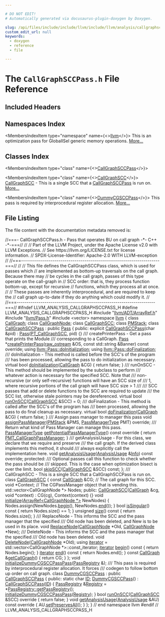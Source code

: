```yaml
---

# DO NOT EDIT!
# Automatically generated via docusaurus-plugin-doxygen by Doxygen.

slug: /api/files/include/include/llvm/include/llvm/analysis/callgraphsccpass-h
custom_edit_url: null
keywords:
  - doxygen
  - reference
  - file

---
```





# The `CallGraphSCCPass.h` File Reference

<DoxygenPage pluginConfig={pluginConfig}>



## Included Headers

<IncludesList>
<IncludesListItem
  filePath="llvm/ADT/ArrayRef.h"
  permalink="/docs/api/files/include/include/llvm/include/llvm/adt/arrayref-h"
  isLocal="true" />
<IncludesListItem
  filePath="llvm/Pass.h"
  permalink="/docs/api/files/include/include/llvm/pass-h"
  isLocal="true" />
<IncludesListItem
  filePath="vector"
  permalink=""
  isLocal="false" />
</IncludesList>

## Namespaces Index

<MembersIndex>

<MembersIndexItem
  type="namespace"
  name={<><a href="/docs/api/namespaces/llvm">llvm</a></>}>
This is an optimization pass for GlobalISel generic memory operations. <a href="/docs/api/namespaces/llvm/#details">More...</a>
</MembersIndexItem>

</MembersIndex>

## Classes Index

<MembersIndex>

<MembersIndexItem
  type="class"
  name={<><a href="/docs/api/classes/llvm/callgraphsccpass">CallGraphSCCPass</a></>}>
</MembersIndexItem>

<MembersIndexItem
  type="class"
  name={<><a href="/docs/api/classes/llvm/callgraphscc">CallGraphSCC</a></>}>
<a href="/docs/api/classes/llvm/callgraphscc">CallGraphSCC</a> - This is a single SCC that a <a href="/docs/api/classes/llvm/callgraphsccpass">CallGraphSCCPass</a> is run on. <a href="/docs/api/classes/llvm/callgraphscc/#details">More...</a>
</MembersIndexItem>

<MembersIndexItem
  type="class"
  name={<><a href="/docs/api/classes/llvm/dummycgsccpass">DummyCGSCCPass</a></>}>
This pass is required by interprocedural register allocation. <a href="/docs/api/classes/llvm/dummycgsccpass/#details">More...</a>
</MembersIndexItem>

</MembersIndex>


## File Listing

The file content with the documentation metadata removed is:

<ProgramListing>

<Link id="l00001" /><CodeLine lineNumber="1"><Highlight kind="comment">//===- CallGraphSCCPass.h - Pass that operates BU on call graph -&#42;- C++ -&#42;-===//</Highlight><Highlight kind="normal"></Highlight></CodeLine>
<Link id="l00002" /><CodeLine lineNumber="2"><Highlight kind="normal"></Highlight><Highlight kind="comment">//</Highlight><Highlight kind="normal"></Highlight></CodeLine>
<Link id="l00003" /><CodeLine lineNumber="3"><Highlight kind="normal"></Highlight><Highlight kind="comment">// Part of the LLVM Project, under the Apache License v2.0 with LLVM Exceptions.</Highlight><Highlight kind="normal"></Highlight></CodeLine>
<Link id="l00004" /><CodeLine lineNumber="4"><Highlight kind="normal"></Highlight><Highlight kind="comment">// See https://llvm.org/LICENSE.txt for license information.</Highlight><Highlight kind="normal"></Highlight></CodeLine>
<Link id="l00005" /><CodeLine lineNumber="5"><Highlight kind="normal"></Highlight><Highlight kind="comment">// SPDX-License-Identifier: Apache-2.0 WITH LLVM-exception</Highlight><Highlight kind="normal"></Highlight></CodeLine>
<Link id="l00006" /><CodeLine lineNumber="6"><Highlight kind="normal"></Highlight><Highlight kind="comment">//</Highlight><Highlight kind="normal"></Highlight></CodeLine>
<Link id="l00007" /><CodeLine lineNumber="7"><Highlight kind="normal"></Highlight><Highlight kind="comment">//===----------------------------------------------------------------------===//</Highlight><Highlight kind="normal"></Highlight></CodeLine>
<Link id="l00008" /><CodeLine lineNumber="8"><Highlight kind="normal"></Highlight><Highlight kind="comment">//</Highlight><Highlight kind="normal"></Highlight></CodeLine>
<Link id="l00009" /><CodeLine lineNumber="9"><Highlight kind="normal"></Highlight><Highlight kind="comment">// This file defines the CallGraphSCCPass class, which is used for passes which</Highlight><Highlight kind="normal"></Highlight></CodeLine>
<Link id="l00010" /><CodeLine lineNumber="10"><Highlight kind="normal"></Highlight><Highlight kind="comment">// are implemented as bottom-up traversals on the call graph.  Because there may</Highlight><Highlight kind="normal"></Highlight></CodeLine>
<Link id="l00011" /><CodeLine lineNumber="11"><Highlight kind="normal"></Highlight><Highlight kind="comment">// be cycles in the call graph, passes of this type operate on the call-graph in</Highlight><Highlight kind="normal"></Highlight></CodeLine>
<Link id="l00012" /><CodeLine lineNumber="12"><Highlight kind="normal"></Highlight><Highlight kind="comment">// SCC order: that is, they process function bottom-up, except for recursive</Highlight><Highlight kind="normal"></Highlight></CodeLine>
<Link id="l00013" /><CodeLine lineNumber="13"><Highlight kind="normal"></Highlight><Highlight kind="comment">// functions, which they process all at once.</Highlight><Highlight kind="normal"></Highlight></CodeLine>
<Link id="l00014" /><CodeLine lineNumber="14"><Highlight kind="normal"></Highlight><Highlight kind="comment">//</Highlight><Highlight kind="normal"></Highlight></CodeLine>
<Link id="l00015" /><CodeLine lineNumber="15"><Highlight kind="normal"></Highlight><Highlight kind="comment">// These passes are inherently interprocedural, and are required to keep the</Highlight><Highlight kind="normal"></Highlight></CodeLine>
<Link id="l00016" /><CodeLine lineNumber="16"><Highlight kind="normal"></Highlight><Highlight kind="comment">// call graph up-to-date if they do anything which could modify it.</Highlight><Highlight kind="normal"></Highlight></CodeLine>
<Link id="l00017" /><CodeLine lineNumber="17"><Highlight kind="normal"></Highlight><Highlight kind="comment">//</Highlight><Highlight kind="normal"></Highlight></CodeLine>
<Link id="l00018" /><CodeLine lineNumber="18"><Highlight kind="normal"></Highlight><Highlight kind="comment">//===----------------------------------------------------------------------===//</Highlight><Highlight kind="normal"></Highlight></CodeLine>
<Link id="l00019" /><CodeLine lineNumber="19"><Highlight kind="normal"></Highlight></CodeLine>
<Link id="l00020" /><CodeLine lineNumber="20"><Highlight kind="normal"></Highlight><Highlight kind="preprocessor">#ifndef LLVM&#95;ANALYSIS&#95;CALLGRAPHSCCPASS&#95;H</Highlight><Highlight kind="normal"></Highlight></CodeLine>
<Link id="l00021" /><CodeLine lineNumber="21"><Highlight kind="normal"></Highlight><Highlight kind="preprocessor">#define LLVM&#95;ANALYSIS&#95;CALLGRAPHSCCPASS&#95;H</Highlight><Highlight kind="normal"></Highlight></CodeLine>
<Link id="l00022" /><CodeLine lineNumber="22"><Highlight kind="normal"></Highlight></CodeLine>
<Link id="l00023" /><CodeLine lineNumber="23"><Highlight kind="normal"></Highlight><Highlight kind="preprocessor">#include &quot;<a href="/docs/api/files/include/include/llvm/include/llvm/adt/arrayref-h">llvm/ADT/ArrayRef.h</a>&quot;</Highlight><Highlight kind="normal"></Highlight></CodeLine>
<Link id="l00024" /><CodeLine lineNumber="24"><Highlight kind="normal"></Highlight><Highlight kind="preprocessor">#include &quot;<a href="/docs/api/files/include/include/llvm/pass-h">llvm/Pass.h</a>&quot;</Highlight><Highlight kind="normal"></Highlight></CodeLine>
<Link id="l00025" /><CodeLine lineNumber="25"><Highlight kind="normal"></Highlight><Highlight kind="preprocessor">#include &lt;vector&gt;</Highlight><Highlight kind="normal"></Highlight></CodeLine>
<Link id="l00026" /><CodeLine lineNumber="26"><Highlight kind="normal"></Highlight></CodeLine>
<Link id="l00027" /><CodeLine lineNumber="27"><Highlight kind="normal"></Highlight><Highlight kind="keyword">namespace </Highlight><Highlight kind="normal"><a href="/docs/api/namespaces/llvm">llvm</a> &#123;</Highlight></CodeLine>
<Link id="l00028" /><CodeLine lineNumber="28"><Highlight kind="normal"></Highlight></CodeLine>
<Link id="l00029" /><CodeLine lineNumber="29"><Highlight kind="normal"></Highlight><Highlight kind="keyword">class </Highlight><Highlight kind="normal"><a href="/docs/api/classes/llvm/callgraph">CallGraph</a>;</Highlight></CodeLine>
<Link id="l00030" /><CodeLine lineNumber="30"><Highlight kind="normal"></Highlight><Highlight kind="keyword">class </Highlight><Highlight kind="normal"><a href="/docs/api/classes/llvm/callgraphnode">CallGraphNode</a>;</Highlight></CodeLine>
<Link id="l00031" /><CodeLine lineNumber="31"><Highlight kind="normal"></Highlight><Highlight kind="keyword">class </Highlight><Highlight kind="normal"><a href="/docs/api/classes/llvm/callgraphscc">CallGraphSCC</a>;</Highlight></CodeLine>
<Link id="l00032" /><CodeLine lineNumber="32"><Highlight kind="normal"></Highlight><Highlight kind="keyword">class </Highlight><Highlight kind="normal"><a href="/docs/api/classes/llvm/pmstack">PMStack</a>;</Highlight></CodeLine>
<Link id="l00033" /><CodeLine lineNumber="33"><Highlight kind="normal"></Highlight></CodeLine>
<Link id="l00034" /><CodeLine lineNumber="34" lineLink="/docs/api/classes/llvm/callgraphsccpass"><Highlight kind="normal"></Highlight><Highlight kind="keyword">class </Highlight><Highlight kind="normal"><a href="/docs/api/classes/llvm/callgraphsccpass/#a480100967dadb2b532fc863b7a4a80a1">CallGraphSCCPass</a> : </Highlight><Highlight kind="keyword">public</Highlight><Highlight kind="normal"> <a href="/docs/api/classes/llvm/pass/#a16baa169d062524be5a6b67609266174">Pass</a> &#123;</Highlight></CodeLine>
<Link id="l00035" /><CodeLine lineNumber="35"><Highlight kind="normal"></Highlight><Highlight kind="keyword">public</Highlight><Highlight kind="normal">:</Highlight></CodeLine>
<Link id="l00036" /><CodeLine lineNumber="36" lineLink="/docs/api/classes/llvm/callgraphsccpass/#a480100967dadb2b532fc863b7a4a80a1"><Highlight kind="normal">  </Highlight><Highlight kind="keyword">explicit</Highlight><Highlight kind="normal"> <a href="/docs/api/classes/llvm/callgraphsccpass/#a480100967dadb2b532fc863b7a4a80a1">CallGraphSCCPass</a>(</Highlight><Highlight kind="keywordtype">char</Highlight><Highlight kind="normal"> &amp;pid) : <a href="/docs/api/classes/llvm/pass/#a16baa169d062524be5a6b67609266174">Pass</a>(<a href="/docs/api/namespaces/llvm/#a0da955cbb4215ccd3e153c81e415b9d5a4f21fd6b3164fbf13c7c1940fb00d2e6">PT&#95;CallGraphSCC</a>, pid) &#123;&#125;</Highlight></CodeLine>
<Link id="l00037" /><CodeLine lineNumber="37"><Highlight kind="normal"></Highlight><Highlight kind="comment"></Highlight></CodeLine>
<Link id="l00038" /><CodeLine lineNumber="38"><Highlight kind="comment">  /// createPrinterPass - Get a pass that prints the Module</Highlight></CodeLine>
<Link id="l00039" /><CodeLine lineNumber="39"><Highlight kind="comment">  /// corresponding to a CallGraph.</Highlight><Highlight kind="normal"></Highlight></CodeLine>
<Link id="l00040" /><CodeLine lineNumber="40"><Highlight kind="normal">  <a href="/docs/api/classes/llvm/pass">Pass</a> &#42;<a href="/docs/api/classes/llvm/callgraphsccpass/#a5377370c7153008ccd1f5c04536051e2">createPrinterPass</a>(<a href="/docs/api/classes/llvm/raw-ostream">raw&#95;ostream</a> &amp;OS,</Highlight></CodeLine>
<Link id="l00041" /><CodeLine lineNumber="41"><Highlight kind="normal">                          </Highlight><Highlight kind="keyword">const</Highlight><Highlight kind="normal"> std::string &amp;Banner) </Highlight><Highlight kind="keyword">const override</Highlight><Highlight kind="normal">;</Highlight></CodeLine>
<Link id="l00042" /><CodeLine lineNumber="42"><Highlight kind="normal"></Highlight></CodeLine>
<Link id="l00043" /><CodeLine lineNumber="43"><Highlight kind="normal">  </Highlight><Highlight kind="keyword">using </Highlight><Highlight kind="normal"><a href="/docs/api/classes/llvm/pass/#ab007d6c51634eb65e4f4f9dab4eb6a8c">llvm::Pass::doInitialization</a>;</Highlight></CodeLine>
<Link id="l00044" /><CodeLine lineNumber="44"><Highlight kind="normal">  </Highlight><Highlight kind="keyword">using </Highlight><Highlight kind="normal"><a href="/docs/api/classes/llvm/pass/#ac7811985250c75d7e2a244292d615fff">llvm::Pass::doFinalization</a>;</Highlight></CodeLine>
<Link id="l00045" /><CodeLine lineNumber="45"><Highlight kind="normal"></Highlight><Highlight kind="comment"></Highlight></CodeLine>
<Link id="l00046" /><CodeLine lineNumber="46"><Highlight kind="comment">  /// doInitialization - This method is called before the SCC&#39;s of the program</Highlight></CodeLine>
<Link id="l00047" /><CodeLine lineNumber="47"><Highlight kind="comment">  /// has been processed, allowing the pass to do initialization as necessary.</Highlight><Highlight kind="normal"></Highlight></CodeLine>
<Link id="l00048" /><CodeLine lineNumber="48" lineLink="/docs/api/classes/llvm/callgraphsccpass/#ad789278ad915ddf3e6d75eb29066f0b3"><Highlight kind="normal">  </Highlight><Highlight kind="keyword">virtual</Highlight><Highlight kind="normal"> </Highlight><Highlight kind="keywordtype">bool</Highlight><Highlight kind="normal"> <a href="/docs/api/classes/llvm/callgraphsccpass/#ad789278ad915ddf3e6d75eb29066f0b3">doInitialization</a>(<a href="/docs/api/classes/llvm/callgraph">CallGraph</a> &amp;CG) &#123;</Highlight></CodeLine>
<Link id="l00049" /><CodeLine lineNumber="49"><Highlight kind="normal">    </Highlight><Highlight kind="keywordflow">return</Highlight><Highlight kind="normal"> </Highlight><Highlight kind="keyword">false</Highlight><Highlight kind="normal">;</Highlight></CodeLine>
<Link id="l00050" /><CodeLine lineNumber="50"><Highlight kind="normal">  &#125;</Highlight></CodeLine>
<Link id="l00051" /><CodeLine lineNumber="51"><Highlight kind="normal"></Highlight><Highlight kind="comment"></Highlight></CodeLine>
<Link id="l00052" /><CodeLine lineNumber="52"><Highlight kind="comment">  /// runOnSCC - This method should be implemented by the subclass to perform</Highlight></CodeLine>
<Link id="l00053" /><CodeLine lineNumber="53"><Highlight kind="comment">  /// whatever action is necessary for the specified SCC.  Note that</Highlight></CodeLine>
<Link id="l00054" /><CodeLine lineNumber="54"><Highlight kind="comment">  /// non-recursive (or only self-recursive) functions will have an SCC size of</Highlight></CodeLine>
<Link id="l00055" /><CodeLine lineNumber="55"><Highlight kind="comment">  /// 1, where recursive portions of the call graph will have SCC size &gt; 1</Highlight></CodeLine>
<Link id="l00056" /><CodeLine lineNumber="56"><Highlight kind="comment">  ///</Highlight></CodeLine>
<Link id="l00057" /><CodeLine lineNumber="57"><Highlight kind="comment">  /// SCC passes that add or delete functions to the SCC are required to update</Highlight></CodeLine>
<Link id="l00058" /><CodeLine lineNumber="58"><Highlight kind="comment">  /// the SCC list, otherwise stale pointers may be dereferenced.</Highlight><Highlight kind="normal"></Highlight></CodeLine>
<Link id="l00059" /><CodeLine lineNumber="59" lineLink="/docs/api/classes/llvm/callgraphsccpass/#a5ab09f122afda68d4c0d86e8e5877465"><Highlight kind="normal">  </Highlight><Highlight kind="keyword">virtual</Highlight><Highlight kind="normal"> </Highlight><Highlight kind="keywordtype">bool</Highlight><Highlight kind="normal"> <a href="/docs/api/classes/llvm/callgraphsccpass/#a5ab09f122afda68d4c0d86e8e5877465">runOnSCC</a>(<a href="/docs/api/classes/llvm/callgraphscc">CallGraphSCC</a> &amp;SCC) = 0;</Highlight></CodeLine>
<Link id="l00060" /><CodeLine lineNumber="60"><Highlight kind="normal"></Highlight><Highlight kind="comment"></Highlight></CodeLine>
<Link id="l00061" /><CodeLine lineNumber="61"><Highlight kind="comment">  /// doFinalization - This method is called after the SCC&#39;s of the program has</Highlight></CodeLine>
<Link id="l00062" /><CodeLine lineNumber="62"><Highlight kind="comment">  /// been processed, allowing the pass to do final cleanup as necessary.</Highlight><Highlight kind="normal"></Highlight></CodeLine>
<Link id="l00063" /><CodeLine lineNumber="63" lineLink="/docs/api/classes/llvm/callgraphsccpass/#a16cd88544ab2f8740462d61471f92e5b"><Highlight kind="normal">  </Highlight><Highlight kind="keyword">virtual</Highlight><Highlight kind="normal"> </Highlight><Highlight kind="keywordtype">bool</Highlight><Highlight kind="normal"> <a href="/docs/api/classes/llvm/callgraphsccpass/#a16cd88544ab2f8740462d61471f92e5b">doFinalization</a>(<a href="/docs/api/classes/llvm/callgraph">CallGraph</a> &amp;CG) &#123;</Highlight></CodeLine>
<Link id="l00064" /><CodeLine lineNumber="64"><Highlight kind="normal">    </Highlight><Highlight kind="keywordflow">return</Highlight><Highlight kind="normal"> </Highlight><Highlight kind="keyword">false</Highlight><Highlight kind="normal">;</Highlight></CodeLine>
<Link id="l00065" /><CodeLine lineNumber="65"><Highlight kind="normal">  &#125;</Highlight></CodeLine>
<Link id="l00066" /><CodeLine lineNumber="66"><Highlight kind="normal"></Highlight><Highlight kind="comment"></Highlight></CodeLine>
<Link id="l00067" /><CodeLine lineNumber="67"><Highlight kind="comment">  /// Assign pass manager to manager this pass</Highlight><Highlight kind="normal"></Highlight></CodeLine>
<Link id="l00068" /><CodeLine lineNumber="68"><Highlight kind="normal">  </Highlight><Highlight kind="keywordtype">void</Highlight><Highlight kind="normal"> <a href="/docs/api/classes/llvm/callgraphsccpass/#af6897bd5a86b78fc12f93cdfb04c9e6a">assignPassManager</a>(<a href="/docs/api/classes/llvm/pmstack">PMStack</a> &amp;PMS, <a href="/docs/api/namespaces/llvm/#a3948b4d0759f9852502b466d6cfb4ebb">PassManagerType</a> PMT) </Highlight><Highlight kind="keyword">override</Highlight><Highlight kind="normal">;</Highlight></CodeLine>
<Link id="l00069" /><CodeLine lineNumber="69"><Highlight kind="normal"></Highlight><Highlight kind="comment"></Highlight></CodeLine>
<Link id="l00070" /><CodeLine lineNumber="70"><Highlight kind="comment">  ///  Return what kind of Pass Manager can manage this pass.</Highlight><Highlight kind="normal"></Highlight></CodeLine>
<Link id="l00071" /><CodeLine lineNumber="71" lineLink="/docs/api/classes/llvm/callgraphsccpass/#a3f75da9a2ae556a5cdceaee11f4afaf2"><Highlight kind="normal">  <a href="/docs/api/namespaces/llvm/#a3948b4d0759f9852502b466d6cfb4ebb">PassManagerType</a> <a href="/docs/api/classes/llvm/callgraphsccpass/#a3f75da9a2ae556a5cdceaee11f4afaf2">getPotentialPassManagerType</a>()</Highlight><Highlight kind="keyword"> const override </Highlight><Highlight kind="normal">&#123;</Highlight></CodeLine>
<Link id="l00072" /><CodeLine lineNumber="72"><Highlight kind="normal">    </Highlight><Highlight kind="keywordflow">return</Highlight><Highlight kind="normal"> <a href="/docs/api/namespaces/llvm/#a3948b4d0759f9852502b466d6cfb4ebbacfbf7d6825e58faf3673dc5e5a7a2465">PMT&#95;CallGraphPassManager</a>;</Highlight></CodeLine>
<Link id="l00073" /><CodeLine lineNumber="73"><Highlight kind="normal">  &#125;</Highlight></CodeLine>
<Link id="l00074" /><CodeLine lineNumber="74"><Highlight kind="normal"></Highlight><Highlight kind="comment"></Highlight></CodeLine>
<Link id="l00075" /><CodeLine lineNumber="75"><Highlight kind="comment">  /// getAnalysisUsage - For this class, we declare that we require and preserve</Highlight></CodeLine>
<Link id="l00076" /><CodeLine lineNumber="76"><Highlight kind="comment">  /// the call graph.  If the derived class implements this method, it should</Highlight></CodeLine>
<Link id="l00077" /><CodeLine lineNumber="77"><Highlight kind="comment">  /// always explicitly call the implementation here.</Highlight><Highlight kind="normal"></Highlight></CodeLine>
<Link id="l00078" /><CodeLine lineNumber="78"><Highlight kind="normal">  </Highlight><Highlight kind="keywordtype">void</Highlight><Highlight kind="normal"> <a href="/docs/api/classes/llvm/callgraphsccpass/#a6cc67c5a27b53bc940d292c0aeb6aba3">getAnalysisUsage</a>(<a href="/docs/api/classes/llvm/analysisusage">AnalysisUsage</a> &amp;<a href="/docs/api/files/lib/lib/codegen/lib/codegen/globalisel/cseinfo-cpp/#a75f8a8519c2c9b30e7c06dc5e256fffa">Info</a>) </Highlight><Highlight kind="keyword">const override</Highlight><Highlight kind="normal">;</Highlight></CodeLine>
<Link id="l00079" /><CodeLine lineNumber="79"><Highlight kind="normal"></Highlight></CodeLine>
<Link id="l00080" /><CodeLine lineNumber="80"><Highlight kind="normal"></Highlight><Highlight kind="keyword">protected</Highlight><Highlight kind="normal">:</Highlight><Highlight kind="comment"></Highlight></CodeLine>
<Link id="l00081" /><CodeLine lineNumber="81"><Highlight kind="comment">  /// Optional passes call this function to check whether the pass should be</Highlight></CodeLine>
<Link id="l00082" /><CodeLine lineNumber="82"><Highlight kind="comment">  /// skipped. This is the case when optimization bisect is over the limit.</Highlight><Highlight kind="normal"></Highlight></CodeLine>
<Link id="l00083" /><CodeLine lineNumber="83"><Highlight kind="normal">  </Highlight><Highlight kind="keywordtype">bool</Highlight><Highlight kind="normal"> <a href="/docs/api/classes/llvm/callgraphsccpass/#a978ee5e9b5b33e10cea60aea38f80788">skipSCC</a>(<a href="/docs/api/classes/llvm/callgraphscc">CallGraphSCC</a> &amp;SCC) </Highlight><Highlight kind="keyword">const</Highlight><Highlight kind="normal">;</Highlight></CodeLine>
<Link id="l00084" /><CodeLine lineNumber="84"><Highlight kind="normal">&#125;;</Highlight></CodeLine>
<Link id="l00085" /><CodeLine lineNumber="85"><Highlight kind="normal"></Highlight><Highlight kind="comment"></Highlight></CodeLine>
<Link id="l00086" /><CodeLine lineNumber="86"><Highlight kind="comment">/// CallGraphSCC - This is a single SCC that a CallGraphSCCPass is run on.</Highlight><Highlight kind="normal"></Highlight></CodeLine>
<Link id="l00087" /><CodeLine lineNumber="87" lineLink="/docs/api/classes/llvm/callgraphscc"><Highlight kind="normal"></Highlight><Highlight kind="keyword">class </Highlight><Highlight kind="normal"><a href="/docs/api/classes/llvm/callgraphscc/#af477a79f11d5ec67b93f78e5ff53fda6">CallGraphSCC</a> &#123;</Highlight></CodeLine>
<Link id="l00088" /><CodeLine lineNumber="88"><Highlight kind="normal">  </Highlight><Highlight kind="keyword">const</Highlight><Highlight kind="normal"> <a href="/docs/api/classes/llvm/callgraph">CallGraph</a> &amp;CG; </Highlight><Highlight kind="comment">// The call graph for this SCC.</Highlight><Highlight kind="normal"></Highlight></CodeLine>
<Link id="l00089" /><CodeLine lineNumber="89"><Highlight kind="normal">  </Highlight><Highlight kind="keywordtype">void</Highlight><Highlight kind="normal"> &#42;Context; </Highlight><Highlight kind="comment">// The CGPassManager object that is vending this.</Highlight><Highlight kind="normal"></Highlight></CodeLine>
<Link id="l00090" /><CodeLine lineNumber="90"><Highlight kind="normal">  std::vector&lt;CallGraphNode &#42;&gt; Nodes;</Highlight></CodeLine>
<Link id="l00091" /><CodeLine lineNumber="91"><Highlight kind="normal"></Highlight></CodeLine>
<Link id="l00092" /><CodeLine lineNumber="92"><Highlight kind="normal"></Highlight><Highlight kind="keyword">public</Highlight><Highlight kind="normal">:</Highlight></CodeLine>
<Link id="l00093" /><CodeLine lineNumber="93" lineLink="/docs/api/classes/llvm/callgraphscc/#af477a79f11d5ec67b93f78e5ff53fda6"><Highlight kind="normal">  <a href="/docs/api/classes/llvm/callgraphscc/#af477a79f11d5ec67b93f78e5ff53fda6">CallGraphSCC</a>(<a href="/docs/api/classes/llvm/callgraph">CallGraph</a> &amp;cg, </Highlight><Highlight kind="keywordtype">void</Highlight><Highlight kind="normal"> &#42;context) : CG(cg), Context(context) &#123;&#125;</Highlight></CodeLine>
<Link id="l00094" /><CodeLine lineNumber="94"><Highlight kind="normal"></Highlight></CodeLine>
<Link id="l00095" /><CodeLine lineNumber="95" lineLink="/docs/api/classes/llvm/callgraphscc/#a87e1b8515d22eb833375761e19a2d0fe"><Highlight kind="normal">  </Highlight><Highlight kind="keywordtype">void</Highlight><Highlight kind="normal"> <a href="/docs/api/classes/llvm/callgraphscc/#a87e1b8515d22eb833375761e19a2d0fe">initialize</a>(<a href="/docs/api/classes/llvm/arrayref">ArrayRef&lt;CallGraphNode &#42;&gt;</a> NewNodes) &#123;</Highlight></CodeLine>
<Link id="l00096" /><CodeLine lineNumber="96"><Highlight kind="normal">    Nodes.assign(NewNodes.<a href="/docs/api/classes/llvm/arrayref/#aab36927882fbfdcbb860d87fd9c30da8">begin</a>(), NewNodes.<a href="/docs/api/classes/llvm/arrayref/#a7ca5197533a9c1fb8a2bd30587fcec6b">end</a>());</Highlight></CodeLine>
<Link id="l00097" /><CodeLine lineNumber="97"><Highlight kind="normal">  &#125;</Highlight></CodeLine>
<Link id="l00098" /><CodeLine lineNumber="98"><Highlight kind="normal"></Highlight></CodeLine>
<Link id="l00099" /><CodeLine lineNumber="99" lineLink="/docs/api/classes/llvm/callgraphscc/#a07db419e819bdce43515ca70d515a151"><Highlight kind="normal">  </Highlight><Highlight kind="keywordtype">bool</Highlight><Highlight kind="normal"> <a href="/docs/api/classes/llvm/callgraphscc/#a07db419e819bdce43515ca70d515a151">isSingular</a>()</Highlight><Highlight kind="keyword"> const </Highlight><Highlight kind="normal">&#123; </Highlight><Highlight kind="keywordflow">return</Highlight><Highlight kind="normal"> Nodes.size() == 1; &#125;</Highlight></CodeLine>
<Link id="l00100" /><CodeLine lineNumber="100" lineLink="/docs/api/classes/llvm/callgraphscc/#a919970e65e098ac01a9056015c199f40"><Highlight kind="normal">  </Highlight><Highlight kind="keywordtype">unsigned</Highlight><Highlight kind="normal"> <a href="/docs/api/classes/llvm/callgraphscc/#a919970e65e098ac01a9056015c199f40">size</a>()</Highlight><Highlight kind="keyword"> const </Highlight><Highlight kind="normal">&#123; </Highlight><Highlight kind="keywordflow">return</Highlight><Highlight kind="normal"> Nodes.size(); &#125;</Highlight></CodeLine>
<Link id="l00101" /><CodeLine lineNumber="101"><Highlight kind="normal"></Highlight><Highlight kind="comment"></Highlight></CodeLine>
<Link id="l00102" /><CodeLine lineNumber="102"><Highlight kind="comment">  /// ReplaceNode - This informs the SCC and the pass manager that the specified</Highlight></CodeLine>
<Link id="l00103" /><CodeLine lineNumber="103"><Highlight kind="comment">  /// Old node has been deleted, and New is to be used in its place.</Highlight><Highlight kind="normal"></Highlight></CodeLine>
<Link id="l00104" /><CodeLine lineNumber="104"><Highlight kind="normal">  </Highlight><Highlight kind="keywordtype">void</Highlight><Highlight kind="normal"> <a href="/docs/api/classes/llvm/callgraphscc/#a78d3ea30abf1bae03b398ec1b266eeeb">ReplaceNode</a>(<a href="/docs/api/classes/llvm/callgraphnode">CallGraphNode</a> &#42;Old, <a href="/docs/api/classes/llvm/callgraphnode">CallGraphNode</a> &#42;New);</Highlight></CodeLine>
<Link id="l00105" /><CodeLine lineNumber="105"><Highlight kind="normal"></Highlight><Highlight kind="comment"></Highlight></CodeLine>
<Link id="l00106" /><CodeLine lineNumber="106"><Highlight kind="comment">  /// DeleteNode - This informs the SCC and the pass manager that the specified</Highlight></CodeLine>
<Link id="l00107" /><CodeLine lineNumber="107"><Highlight kind="comment">  /// Old node has been deleted.</Highlight><Highlight kind="normal"></Highlight></CodeLine>
<Link id="l00108" /><CodeLine lineNumber="108"><Highlight kind="normal">  </Highlight><Highlight kind="keywordtype">void</Highlight><Highlight kind="normal"> <a href="/docs/api/classes/llvm/callgraphscc/#a87d83af4037cb4deb9b4bd7164e3843f">DeleteNode</a>(<a href="/docs/api/classes/llvm/callgraphnode">CallGraphNode</a> &#42;Old);</Highlight></CodeLine>
<Link id="l00109" /><CodeLine lineNumber="109"><Highlight kind="normal"></Highlight></CodeLine>
<Link id="l00110" /><CodeLine lineNumber="110" lineLink="/docs/api/classes/llvm/callgraphscc/#a0c828c12476af8ca29c04bcffb0642ae"><Highlight kind="normal">  </Highlight><Highlight kind="keyword">using </Highlight><Highlight kind="normal"><a href="/docs/api/classes/llvm/callgraphscc/#a0c828c12476af8ca29c04bcffb0642ae">iterator</a> = std::vector&lt;CallGraphNode &#42;&gt;::const&#95;iterator;</Highlight></CodeLine>
<Link id="l00111" /><CodeLine lineNumber="111"><Highlight kind="normal"></Highlight></CodeLine>
<Link id="l00112" /><CodeLine lineNumber="112" lineLink="/docs/api/classes/llvm/callgraphscc/#abc1462ee74423b01bf6afa30d85cca9e"><Highlight kind="normal">  <a href="/docs/api/classes/llvm/callgraphscc/#a0c828c12476af8ca29c04bcffb0642ae">iterator</a> <a href="/docs/api/classes/llvm/callgraphscc/#abc1462ee74423b01bf6afa30d85cca9e">begin</a>()</Highlight><Highlight kind="keyword"> const </Highlight><Highlight kind="normal">&#123; </Highlight><Highlight kind="keywordflow">return</Highlight><Highlight kind="normal"> Nodes.begin(); &#125;</Highlight></CodeLine>
<Link id="l00113" /><CodeLine lineNumber="113" lineLink="/docs/api/classes/llvm/callgraphscc/#aebb35c664157dd1a6c8b58e715498015"><Highlight kind="normal">  <a href="/docs/api/classes/llvm/callgraphscc/#a0c828c12476af8ca29c04bcffb0642ae">iterator</a> <a href="/docs/api/classes/llvm/callgraphscc/#aebb35c664157dd1a6c8b58e715498015">end</a>()</Highlight><Highlight kind="keyword"> const </Highlight><Highlight kind="normal">&#123; </Highlight><Highlight kind="keywordflow">return</Highlight><Highlight kind="normal"> Nodes.end(); &#125;</Highlight></CodeLine>
<Link id="l00114" /><CodeLine lineNumber="114"><Highlight kind="normal"></Highlight></CodeLine>
<Link id="l00115" /><CodeLine lineNumber="115" lineLink="/docs/api/classes/llvm/callgraphscc/#a3ac41a0c13e49229773f3f0084e8de9d"><Highlight kind="normal">  </Highlight><Highlight kind="keyword">const</Highlight><Highlight kind="normal"> <a href="/docs/api/classes/llvm/callgraph">CallGraph</a> &amp;<a href="/docs/api/classes/llvm/callgraphscc/#a3ac41a0c13e49229773f3f0084e8de9d">getCallGraph</a>() &#123; </Highlight><Highlight kind="keywordflow">return</Highlight><Highlight kind="normal"> CG; &#125;</Highlight></CodeLine>
<Link id="l00116" /><CodeLine lineNumber="116"><Highlight kind="normal">&#125;;</Highlight></CodeLine>
<Link id="l00117" /><CodeLine lineNumber="117"><Highlight kind="normal"></Highlight></CodeLine>
<Link id="l00118" /><CodeLine lineNumber="118" lineLink="/docs/api/namespaces/llvm/#a633a5c8146798c079b1bf79ae02a1a81"><Highlight kind="normal"></Highlight><Highlight kind="keywordtype">void</Highlight><Highlight kind="normal"> <a href="/docs/api/namespaces/llvm/#a633a5c8146798c079b1bf79ae02a1a81">initializeDummyCGSCCPassPass</a>(<a href="/docs/api/classes/llvm/passregistry">PassRegistry</a> &amp;);</Highlight></CodeLine>
<Link id="l00119" /><CodeLine lineNumber="119"><Highlight kind="normal"></Highlight><Highlight kind="comment"></Highlight></CodeLine>
<Link id="l00120" /><CodeLine lineNumber="120"><Highlight kind="comment">/// This pass is required by interprocedural register allocation. It forces</Highlight></CodeLine>
<Link id="l00121" /><CodeLine lineNumber="121"><Highlight kind="comment">/// codegen to follow bottom up order on call graph.</Highlight><Highlight kind="normal"></Highlight></CodeLine>
<Link id="l00122" /><CodeLine lineNumber="122" lineLink="/docs/api/classes/llvm/dummycgsccpass"><Highlight kind="normal"></Highlight><Highlight kind="keyword">class </Highlight><Highlight kind="normal"><a href="/docs/api/classes/llvm/dummycgsccpass/#a8eca94a66ab1e41a8f3d8dcf8e9f65cd">DummyCGSCCPass</a> : </Highlight><Highlight kind="keyword">public</Highlight><Highlight kind="normal"> <a href="/docs/api/classes/llvm/callgraphsccpass/#a480100967dadb2b532fc863b7a4a80a1">CallGraphSCCPass</a> &#123;</Highlight></CodeLine>
<Link id="l00123" /><CodeLine lineNumber="123"><Highlight kind="normal"></Highlight><Highlight kind="keyword">public</Highlight><Highlight kind="normal">:</Highlight></CodeLine>
<Link id="l00124" /><CodeLine lineNumber="124" lineLink="/docs/api/classes/llvm/dummycgsccpass/#ada2cb9288208c2d1fb93d6471cc7c3a0"><Highlight kind="normal">  </Highlight><Highlight kind="keyword">static</Highlight><Highlight kind="normal"> </Highlight><Highlight kind="keywordtype">char</Highlight><Highlight kind="normal"> <a href="/docs/api/classes/llvm/dummycgsccpass/#ada2cb9288208c2d1fb93d6471cc7c3a0">ID</a>;</Highlight></CodeLine>
<Link id="l00125" /><CodeLine lineNumber="125"><Highlight kind="normal"></Highlight></CodeLine>
<Link id="l00126" /><CodeLine lineNumber="126" lineLink="/docs/api/classes/llvm/dummycgsccpass/#a8eca94a66ab1e41a8f3d8dcf8e9f65cd"><Highlight kind="normal">  <a href="/docs/api/classes/llvm/dummycgsccpass/#a8eca94a66ab1e41a8f3d8dcf8e9f65cd">DummyCGSCCPass</a>() : <a href="/docs/api/classes/llvm/callgraphsccpass/#a480100967dadb2b532fc863b7a4a80a1">CallGraphSCCPass</a>(<a href="/docs/api/classes/llvm/dummycgsccpass/#ada2cb9288208c2d1fb93d6471cc7c3a0">ID</a>) &#123;</Highlight></CodeLine>
<Link id="l00127" /><CodeLine lineNumber="127"><Highlight kind="normal">    <a href="/docs/api/classes/llvm/passregistry">PassRegistry</a> &amp;<a href="/docs/api/classes/llvm/registry">Registry</a> = &#42;<a href="/docs/api/classes/llvm/passregistry/#a05a729900b76c89e808c6c3094921b2f">PassRegistry::getPassRegistry</a>();</Highlight></CodeLine>
<Link id="l00128" /><CodeLine lineNumber="128"><Highlight kind="normal">    <a href="/docs/api/namespaces/llvm/#a633a5c8146798c079b1bf79ae02a1a81">initializeDummyCGSCCPassPass</a>(<a href="/docs/api/classes/llvm/registry">Registry</a>);</Highlight></CodeLine>
<Link id="l00129" /><CodeLine lineNumber="129"><Highlight kind="normal">  &#125;</Highlight></CodeLine>
<Link id="l00130" /><CodeLine lineNumber="130"><Highlight kind="normal"></Highlight></CodeLine>
<Link id="l00131" /><CodeLine lineNumber="131" lineLink="/docs/api/classes/llvm/dummycgsccpass/#aeda90038e84169a16018edb8904c7d1d"><Highlight kind="normal">  </Highlight><Highlight kind="keywordtype">bool</Highlight><Highlight kind="normal"> <a href="/docs/api/classes/llvm/dummycgsccpass/#aeda90038e84169a16018edb8904c7d1d">runOnSCC</a>(<a href="/docs/api/classes/llvm/callgraphscc">CallGraphSCC</a> &amp;SCC)</Highlight><Highlight kind="keyword"> override </Highlight><Highlight kind="normal">&#123; </Highlight><Highlight kind="keywordflow">return</Highlight><Highlight kind="normal"> </Highlight><Highlight kind="keyword">false</Highlight><Highlight kind="normal">; &#125;</Highlight></CodeLine>
<Link id="l00132" /><CodeLine lineNumber="132"><Highlight kind="normal"></Highlight></CodeLine>
<Link id="l00133" /><CodeLine lineNumber="133" lineLink="/docs/api/classes/llvm/dummycgsccpass/#afbe4e434241cffa8dcc09af5c6d3daf1"><Highlight kind="normal">  </Highlight><Highlight kind="keywordtype">void</Highlight><Highlight kind="normal"> <a href="/docs/api/classes/llvm/dummycgsccpass/#afbe4e434241cffa8dcc09af5c6d3daf1">getAnalysisUsage</a>(<a href="/docs/api/classes/llvm/analysisusage">AnalysisUsage</a> &amp;AU)</Highlight><Highlight kind="keyword"> const override </Highlight><Highlight kind="normal">&#123;</Highlight></CodeLine>
<Link id="l00134" /><CodeLine lineNumber="134"><Highlight kind="normal">    AU.<a href="/docs/api/classes/llvm/analysisusage/#af22b06a6a4f9df80454071685a0d6a02">setPreservesAll</a>();</Highlight></CodeLine>
<Link id="l00135" /><CodeLine lineNumber="135"><Highlight kind="normal">  &#125;</Highlight></CodeLine>
<Link id="l00136" /><CodeLine lineNumber="136"><Highlight kind="normal">&#125;;</Highlight></CodeLine>
<Link id="l00137" /><CodeLine lineNumber="137"><Highlight kind="normal"></Highlight></CodeLine>
<Link id="l00138" /><CodeLine lineNumber="138"><Highlight kind="normal">&#125; </Highlight><Highlight kind="comment">// end namespace llvm</Highlight><Highlight kind="normal"></Highlight></CodeLine>
<Link id="l00139" /><CodeLine lineNumber="139"><Highlight kind="normal"></Highlight></CodeLine>
<Link id="l00140" /><CodeLine lineNumber="140"><Highlight kind="normal"></Highlight><Highlight kind="preprocessor">#endif </Highlight><Highlight kind="comment">// LLVM&#95;ANALYSIS&#95;CALLGRAPHSCCPASS&#95;H</Highlight><Highlight kind="normal"></Highlight></CodeLine>

</ProgramListing>


</DoxygenPage>
